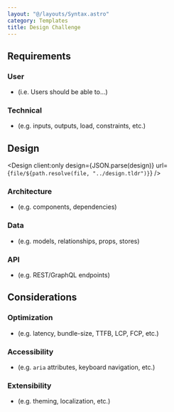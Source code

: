 ```yaml
---
layout: "@/layouts/Syntax.astro"
category: Templates
title: Design Challenge
---
```



## Requirements

### User

- (i.e. Users should be able to...)

### Technical

- (e.g. inputs, outputs, load, constraints, etc.)

## Design

<Design
  client:only
  design={JSON.parse(design)}
  url={`file/${path.resolve(file, "../design.tldr")}`}
/>

### Architecture

- (e.g. components, dependencies)

### Data

- (e.g. models, relationships, props, stores)

### API

- (e.g. REST/GraphQL endpoints)

## Considerations

### Optimization

- (e.g. latency, bundle-size, TTFB, LCP, FCP, etc.)

### Accessibility

- (e.g. `aria` attributes, keyboard navigation, etc.)

### Extensibility

- (e.g. theming, localization, etc.)
